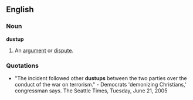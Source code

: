 ==English==
===Noun===
'''dustup'''
#An [[argument]] or [[dispute]].

===Quotations===
*"The incident followed other '''dustups''' between the two parties over the conduct of the war on terrorism." - Democrats 'demonizing Christians,' congressman says.  The Seattle Times, Tuesday, June 21, 2005